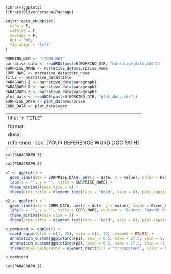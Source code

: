 ```r
library(ggplot2)
library(OliverPersonalPackage)

knitr::opts_chunk$set(
  echo = F,
  warning = F,
  message = F,
  dpi = 300,
  fig.align = "left"
)

WORKING_DIR <- "[YOUR WD]"
narrative_data <- readRDS(paste0(WORKING_DIR, "narrative_data.rds"))
SURPRISE_NAME <- narrative_data$surprise_name
CORR_NAME <- narrative_data$corr_name
TITLE <- narrative_data$title
PARAGRAPH_1 <- narrative_data$paragraph1
PARAGRAPH_2 <- narrative_data$paragraph2
PARAGRAPH_3 <- narrative_data$paragraph3
plot_data <- readRDS(paste0(WORKING_DIR, "plot_data.rds"))
SURPRISE_DATA <- plot_data$surprise
CORR_DATA <- plot_data$corr
```

---
title: "`r TITLE`"
format: 
  docx:
    reference-doc: [YOUR REFERENCE WORD DOC PATH]
---

```r
cat(PARAGRAPH_1)
```

```r
cat(PARAGRAPH_2)
```

:::{custom-style='Subtitle'}
```r
p1 <- ggplot() +
  geom_line(data = SURPRISE_DATA, aes(x = date, y = value), color = Red_Palette[2, 1]) +
  labs(x = "", y = "", title = SURPRISE_NAME) +
  theme_minimal(base_size = 9) +
  theme(plot.title = element_text(face = "bold", size = 6), plot.caption = element_text(size = 5))

p2 <- ggplot() +
  geom_line(data = CORR_DATA, aes(x = date, y = value), color = Green_Palette[2, 1]) +
  labs(x = "", y = "", title = CORR_NAME, caption = "Source: Federal Reserve Economic Data") +
  theme_minimal(base_size = 9) +
  theme(plot.title = element_text(face = "bold", size = 6), plot.caption = element_text(size = 5))

p_combined <- ggplot() +
  coord_equal(xlim = c(1, 28), ylim = c(1, 16), expand = FALSE) +
  annotation_custom(ggplotGrob(p1), xmin = 0.5, xmax = 27.5, ymin = 9, ymax = 18) +
  annotation_custom(ggplotGrob(p2), xmin = 0.5, xmax = 27.5, ymin = -2, ymax = 8) +
  theme(panel.background = element_rect(fill = "transparent", color = NA))

p_combined
```
:::

```r
cat(PARAGRAPH_3)
```
